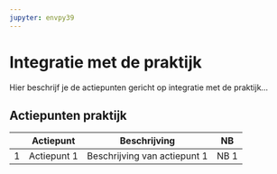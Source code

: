 ```yaml
---
jupyter: envpy39
---
```


# Integratie met de praktijk

Hier beschrijf je de actiepunten gericht op integratie met de praktijk...

## Actiepunten praktijk

|     | Actiepunt   | Beschrijving                 | NB   |
|-----|-------------|------------------------------|------|
| 1   | Actiepunt 1 | Beschrijving van actiepunt 1 | NB 1 |
